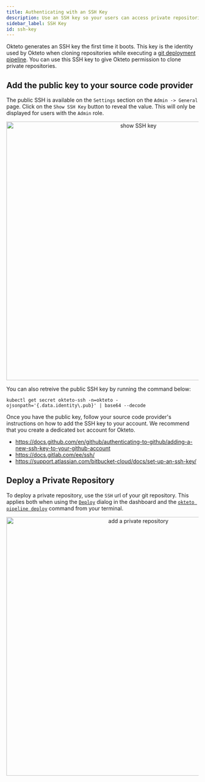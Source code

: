 ```yaml
---
title: Authenticating with an SSH Key
description: Use an SSH key so your users can access private repositories in their development environments
sidebar_label: SSH Key
id: ssh-key
---
```



Okteto generates an SSH key the first time it boots. This key is the identity used by Okteto when cloning repositories while executing a [git deployment pipeline](cloud/deploy-from-git.mdx). You can use this SSH key to give Okteto permission to clone private repositories.

## Add the public key to your source code provider

The public SSH is available on the `Settings` section on the `Admin -> General` page. Click on the `Show SSH Key` button to reveal the value. This will only be displayed for users with the `Admin` role.

<p align="center"><Image src="/docs/administration/private-repositories/images/private-repository-ssh-key.png" alt="show SSH key" width="676" /></p>


You can also retreive the public SSH key by running the command below:

```console
kubectl get secret okteto-ssh -n=okteto -ojsonpath='{.data.identity\.pub}' | base64 --decode
```

Once you have the public key, follow your source code provider's instructions on how to add the SSH key to your account. We recommend that you create a dedicated `bot` account for Okteto.

- https://docs.github.com/en/github/authenticating-to-github/adding-a-new-ssh-key-to-your-github-account
- https://docs.gitlab.com/ee/ssh/
- https://support.atlassian.com/bitbucket-cloud/docs/set-up-an-ssh-key/

## Deploy a Private Repository

To deploy a private repository, use the `SSH` url of your git repository. This applies both when using the [`Deploy`](cloud/deploy-from-git.mdx) dialog in the dashboard and the [`okteto pipeline deploy`](reference/cli.mdx#deploy) command from your terminal.

<p align="center"><Image src="/docs/administration/private-repositories/images/private-repository.png" alt="add a private repository" width="676" /></p>